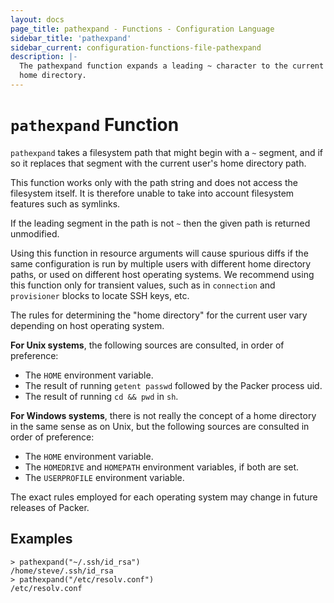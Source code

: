 ```yaml
---
layout: docs
page_title: pathexpand - Functions - Configuration Language
sidebar_title: 'pathexpand'
sidebar_current: configuration-functions-file-pathexpand
description: |-
  The pathexpand function expands a leading ~ character to the current user's
  home directory.
---
```


# `pathexpand` Function

`pathexpand` takes a filesystem path that might begin with a `~` segment,
and if so it replaces that segment with the current user's home directory
path.

This function works only with the path string and does not access the
filesystem itself. It is therefore unable to take into account filesystem
features such as symlinks.

If the leading segment in the path is not `~` then the given path is returned
unmodified.

Using this function in resource arguments will cause spurious diffs if the
same configuration is run by multiple users with different home directory
paths, or used on different host operating systems. We recommend using this
function only for transient values, such as in `connection` and `provisioner`
blocks to locate SSH keys, etc.

The rules for determining the "home directory" for the current user vary
depending on host operating system.

**For Unix systems**, the following sources are consulted, in order of preference:

- The `HOME` environment variable.
- The result of running `getent passwd` followed by the Packer process uid.
- The result of running `cd && pwd` in `sh`.

**For Windows systems**, there is not really the concept of a home directory
in the same sense as on Unix, but the following sources are consulted in
order of preference:

- The `HOME` environment variable.
- The `HOMEDRIVE` and `HOMEPATH` environment variables, if both are set.
- The `USERPROFILE` environment variable.

The exact rules employed for each operating system may change in future
releases of Packer.

## Examples

```shell
> pathexpand("~/.ssh/id_rsa")
/home/steve/.ssh/id_rsa
> pathexpand("/etc/resolv.conf")
/etc/resolv.conf
```
